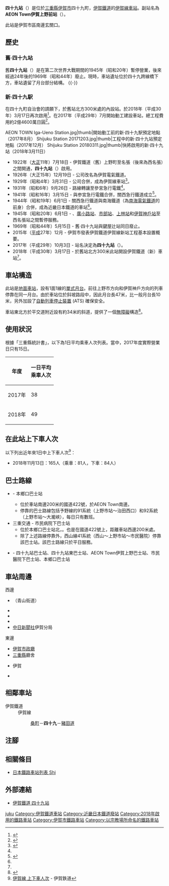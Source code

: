 {{NoteTA|G1=Transport
|T=zh-hans:四十九站;zh-hk:四十九站;zh-tw:四十九車站;
|1=zh-hans:四十九站;zh-hk:四十九站;zh-tw:四十九車站;
}}
{{Infobox station
|公司色 = #703664
|站名 = 四十九
|圖片 = Shijuku Station.jpg
|圖片說明 = 車站啟用後
|日文原名 = 四十九
|平假名 = しじゅく
|羅馬拼音 = SHIJUKU
|副站名 = AEON Town伊賀上野前
|電報略號 = 
|所在地 = {{JPN}}[[三重縣|三重縣]][[伊賀市|伊賀市]]四十九町
|座標 = {{coord|34|44|53.5|N|136|8|13.2|E|type:railwaystation_region:JP-24|display=inline,title}}
|車站構造 = [[地面車站|地面車站]]
|月台配置 = 1面1線
|啟用年月日 = 2018年（[[平成|平成]]30年）3月17日
|廢站年月日 = 
|乘車人次 = 49
|統計年度 = 2018
|轉車 =  
|全寬備註 = [[無人車站|無人車站]]
|adjacent = {{Adjacent stations|system=伊賀鐵道|line=伊賀線|left=桑町|right=豬田道|note-left=0.7km|note-mid=距離[[伊賀上野站|伊賀上野]]6.5km|note-right=1.5km}}
}}
'''四十九站'''（{{jpn|j=四十九駅|hg=しじゅくえき|rm=Shijuku eki|f=y}}）是位於[[三重縣|三重縣]][[伊賀市|伊賀市]]四十九町，[[伊賀鐵道|伊賀鐵道]]的[[伊賀線|伊賀線]][[鐵路車站|車站]]。副站名為'''AEON Town伊賀上野前站'''（{{jpn|j=イオンタウン伊賀上野前駅|hg=イオンタウンいがうえのまええき}}）。

此站是伊賀市區南邊玄關口。

== 歷史 ==
=== 舊·四十九站 ===
{{Infobox station
|公司色 = grey
|站名 = 四十九
|圖片 = Old Shijuku Station.jpg
|圖片說明 = 舊四十九站遺址（2017年12月）
|日文原名 = 四十九
|平假名 = しじゅく
|羅馬拼音 = SHIJŪKU
|所在地 = {{JPN}}[[三重縣|三重縣]][[上野市|上野市]]四十九
|座標 = {{coord|34|44|44.4|N|136|8|15.7|E|type:railwaystation_region:JP-24|display=inline,title}}
|車站構造 = [[地面車站|地面車站]]
|月台配置 = 1面1線
|啟用年月日 = 1922年（[[大正|大正]]11年）7月18日
|廢站年月日 = 1969年（[[昭和|昭和]]44年）5月15日
|adjacent = {{Adjacent stations|system=近畿日本鐵道|line=伊賀線|left=桑町|right=豬田道|note-left=1.0km|note-mid=距離[[伊賀上野站|伊賀上野]]6.8km|note-right=1.2km}}
}}
舊'''四十九站'''（{{jpn|j=四十九駅|hg=しじゅ'''う'''くえき}}）是在第二次世界大戰期間的1945年（昭和20年）暫停營業，後來經過24年後的1969年（昭和44年）廢止。現時，車站遺址位於四十九跨線橋下方，車站遺留了月台部分結構。
{{-}}

=== 新·四十九駅 ===
在四十九町自治會的請願下，於舊站北方300米處的{{Translink|ja|イオンタウン伊賀上野|AEON Town伊賀上野}}內設站。於2018年（平成30年）3月17日再次啟用<ref name=mainichi>{{Cite web|url=https://mainichi.jp/articles/20171004/ddl/k24/020/253000c|title=７３年ぶり「四十九駅」　桑町－猪田道間に来春　名称決定|publisher=毎日新聞|date=2017-10-04|accessdate=2017-10-04|language=ja|archive-date=2018-02-20|archive-url=https://web.archive.org/web/20180220054859/https://mainichi.jp/articles/20171004/ddl/k24/020/253000c|dead-url=no}}</ref>。在2017年（平成29年）7月開始動工建設車站，總工程費用約2億4600萬日圓<ref>{{Cite web | url = https://www.asahi.com/articles/ASL2F3HK6L2FONFB003.html | author = 燧正典 | title = 新「四十九駅」3月中旬に供用開始へ 伊賀鉄道 | publisher = 朝日新聞數碼 | date = 2018-02-14 | accessdate = 2018-02-14 | language = ja | archive-date = 2018-02-13 | archive-url = https://web.archive.org/web/20180213210201/https://www.asahi.com/articles/ASL2F3HK6L2FONFB003.html | dead-url = no }}</ref>。
<gallery>
AEON TOWN Iga-Ueno Station.jpg|thumb|開始動工前的新·四十九駅預定地點（2017年8月）
Shijuku Station 20171203.jpg|thumb|工程中的新·四十九站預定地點（2017年12月）
Shijuku Station 20180311.jpg|thumb|快將啟用的新·四十九站（2018年3月11日）
</gallery>
* 1922年（[[大正|大正]]11年）7月18日 - 伊賀鐵道（舊）上野町至名張（後來為西名張）之間開通，'''四十九站'''（{{jpn|j=四十九駅|hg=しじゅうくえき}}）啟用。 
* 1926年（大正15年）12月19日 - 公司改名為伊賀電氣鐵道。
* 1929年（昭和4年）3月31日 - 公司合併，成為{{Translink|ja|大阪電気軌道|大阪電氣軌道}}伊賀線車站<ref name=kintetsu9192>{{Cite book|author=近畿日本鉄道株式会社 |title=近畿日本鉄道 100年のあゆみ |date=2010-12 |publisher=近畿日本鉄道 |id={{NDL|21906373}} |page=91-92|language=ja}}</ref>。
* 1931年（昭和6年）9月26日 - 路線轉讓至參宮急行電鐵<ref name=kintetsu9192/>。
* 1941年（昭和16年）3月15日 - {{Translink|ja|大阪電気軌道|大阪電氣軌道}}與参宮急行電鐵合併，關西急行鐵道成立<ref name=sone02>{{Cite book|author={{Translink|ja|曽根悟|曾根悟}}（監修） |title=週刊 歴史でめぐる鉄道全路線 大手私鉄 |date=2010-08-22 |publisher=[[朝日新聞出版|朝日新聞出版]] |series=朝日百科週刊 |volume=2號 近畿日本鐵道 1 |isbn=978-4-02-340132-7 |pages=18-23}}</ref>。
* 1944年（昭和19年）6月1日 - 關西急行鐵道與南海鐵道（為[[南海電氣鐵道|南海電氣鐵道]]的前身）合併，成為近畿日本鐵道的車站<ref name=sone02/>。
* 1945年（昭和20年）6月1日 - {{Translink|ja|鍵屋辻駅|鍵屋辻站}}、[[廣小路站|廣小路站]]、[[市部站|市部站]]、[[上林站|上林站]]和[[伊賀神戶站|伊賀神戶站]]至西名張站之間暫停服務。 
* 1969年（昭和44年）5月15日 - 舊·四十九站與鍵屋辻站同日廢止。
* 2015年（[[平成|平成]]27年）12月 - 伊賀市發表伊賀鐵道伊賀線新站工程基本設置概要。
* 2017年（平成29年）10月3日 - 站名決定為'''四十九站'''（{{jpn|j=四十九駅|hg=しじゅくえき}}）。
* 2018年（平成30年）3月17日 - 於舊站北方300米此站開設伊賀鐵道（新）車站<ref name=mainichi />。

== 車站構造 ==
此站是[[地面車站|地面車站]]，設有1面1線的[[單式月台|單式月台]]。前往上野市方向和伊賀神戶方向的列車停靠在同一月台。由於車站位於斜坡路段中，因此月台長47米，比一般月台長10米，另外加設了[[自動列車停止裝置|自動列車停止裝置]] (ATS) 確保安全。

車站東北方於平交道附近設有約34米的斜道，提供了一個[[無障礙|無障礙]]構造<ref>{{Cite web |url=http://www.iga-younet.co.jp/news1/2017/10/post-102.html |title=工事現場で地元自治会に説明会　伊賀鉄道四十九駅 |publisher=伊賀タウン情報YOU |date=2017-10-03 |accessdate=2017-10-04 |language=ja |archive-date=2018-02-20 |archive-url=https://web.archive.org/web/20180220061541/http://www.iga-younet.co.jp/news1/2017/10/post-102.html |dead-url=no }}</ref>。

== 使用狀況 ==
根據「三重縣統計書」，以下為1日平均乘車人次列表。當中，2017年度實際營業日只有15日。
{| class="wikitable" style="text-align:right;"
|-
! 年度 !! 一日平均<br />乘車人次
|-
| 2017年 || 38
|-
| 2018年 || 49
|}

== 在此站上下車人次 ==
以下列出近年來1日中上下車人次<ref>[https://www.igatetsu.co.jp/jyoukoujinin181113.pdf 伊賀線 上下車人次] {{Wayback|url=https://www.igatetsu.co.jp/jyoukoujinin181113.pdf |date=20200929124325 }}{{ja icon}} - 伊賀鉄道</ref>：
* 2018年11月13日：165人（乘車：81人，下車：84人）

== 巴士路線 ==
* {{Translink|ja|三重交通伊賀営業所|三重交通伊賀營業所|三重交通}} - 本鄉口巴士站
**位於車站南邊200米的國道422號，於AEON Town南邊。
**停靠的巴士路線包括予野線的91系統（上野市站～治田西口）和92系統（上野市站～大瀧峽），每日只有數班。
* 三重交通 - 市民病院下巴士站
**位於本鄉口巴士站北，。也是在國道422號上，距離車站西邊200米處。
**除了上述路線停靠外，西山線41系統（西山～上野市站～市民醫院）停靠該巴士站。該巴士路線只於平日服務。
* {{Translink|ja|上野コミュニティバス|上野社區巴士}} - 四十九站巴士站、四十九站東巴士站、AEON Town伊賀上野巴士站、市民醫院下巴士站、本鄉口巴士站

== 車站周邊 ==
;西邊
* {{Translink|ja|国道422号|國道422號}}（青山街道）
* {{Translink|ja|イオンタウン伊賀上野|AEON Town伊賀上野}}
* {{Translink|ja|伊賀警察署|伊賀警署}}
* {{Translink|ja|上野市民病院|上野市民醫院}}
* [[中日新聞社|中日新聞社]]伊賀分局
;東邊
* [[伊賀市#廳舍遷移問題|伊賀市政廳]]
* [[三重縣|三重縣]]{{Translink|ja|伊賀}}廳舍
* {{Translink|ja|ハローワーク|Hello Work}}伊賀
* {{Translink|ja|ゆめぽりす伊賀|夢之城伊賀}}

== 相鄰車站 ==
; 伊賀鐵道
: 伊賀線
:: [[桑町站|桑町]]－'''四十九'''－[[豬田道站|豬田道]]
== 注腳 ==
{{Reflist}}
== 相關條目 ==
* [[日本鐵路車站列表_Shi|日本鐵路車站列表 Shi]]
== 外部連結 ==
* [http://www.igatetsu.co.jp/cat89/cat107/ 伊賀鐵道 四十九站] {{Wayback|url=http://www.igatetsu.co.jp/cat89/cat107/ |date=20210214050640 }}{{ja icon}}
{{伊賀線}}
{{DEFAULTSORT:Shijuku}}
[[Category:日本鐵路車站_Shi|juku]]
[[Category:伊賀鐵道車站|Category:伊賀鐵道車站]]
[[Category:近畿日本鐵道廢站|Category:近畿日本鐵道廢站]]
[[Category:2018年啟用的鐵路車站|Category:2018年啟用的鐵路車站]]
[[Category:伊賀市鐵路車站|Category:伊賀市鐵路車站]]
[[Category:以宗教場所命名的鐵路車站|Category:以宗教場所命名的鐵路車站]]